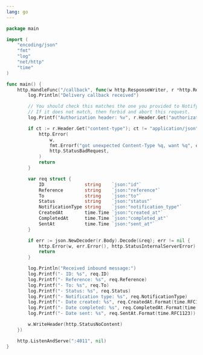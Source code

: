 ```yaml
---
lang: go
---
```


```go
package main

import (
	"encoding/json"
	"fmt"
	"log"
	"net/http"
	"time"
)

func main() {
	http.HandleFunc("/callback", func(w http.ResponseWriter, r *http.Request) {
		log.Println("Delivery callback received")

		// You should check this matches the one you provided to Notify.
		// If it does not match, then forbid and abort this request.
		log.Printf("Authorization header: %v", r.Header.Get("authorization"))

		if ct := r.Header.Get("content-type"); ct != "application/json" {
			http.Error(
				w,
				fmt.Errorf("got unexpected Content-Type %q, want %q", ct, "application/json").Error(),
				http.StatusBadRequest,
			)
			return
		}

		var req struct {
			ID               string    `json:"id"`
			Reference        string    `json:"reference"`
			To               string    `json:"to"`
			Status           string    `json:"status"`
			NotificationType string    `json:"notification_type"`
			CreatedAt        time.Time `json:"created_at"`
			CompletedAt      time.Time `json:"completed_at"`
			SentAt           time.Time `json:"sent_at"`
		}

		if err := json.NewDecoder(r.Body).Decode(&req); err != nil {
			http.Error(w, err.Error(), http.StatusInternalServerError)
			return
		}

		log.Println("Received inbound message:")
		log.Printf("- ID: %s", req.ID)
		log.Printf("- Reference: %s", req.Reference)
		log.Printf("- To: %s", req.To)
		log.Printf("- Status: %s", req.Status)
		log.Printf("- Notification type: %s", req.NotificationType)
		log.Printf("- Date created: %s", req.CreatedAt.Format(time.RFC1123))
		log.Printf("- Date completed: %s", req.CompletedAt.Format(time.RFC1123))
		log.Printf("- Date sent: %s", req.SentAt.Format(time.RFC1123))

		w.WriteHeader(http.StatusNoContent)
	})

	http.ListenAndServe(":4011", nil)
}
```
